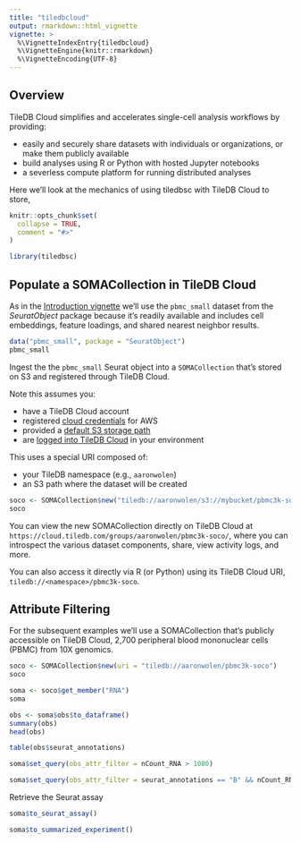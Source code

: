 ```yaml
---
title: "tiledbcloud"
output: rmarkdown::html_vignette
vignette: >
  %\VignetteIndexEntry{tiledbcloud}
  %\VignetteEngine{knitr::rmarkdown}
  %\VignetteEncoding{UTF-8}
---
```


## Overview

TileDB Cloud simplifies and accelerates single-cell analysis workflows by providing:

- easily and securely share datasets with individuals or organizations, or make them publicly available
- build analyses using R or Python with hosted Jupyter notebooks
- a severless compute platform for running distributed analyses

Here we'll look at the mechanics of using tiledbsc with TileDB Cloud to store,

```r
knitr::opts_chunk$set(
  collapse = TRUE,
  comment = "#>"
)
```

```r
library(tiledbsc)
```


## Populate a SOMACollection in TileDB Cloud

As in the [Introduction vignette][vignetteintro] we'll use the `pbmc_small` dataset from the *SeuratObject* package because it's readily available and includes cell embeddings, feature loadings, and shared nearest neighbor results.

```r
data("pbmc_small", package = "SeuratObject")
pbmc_small
```

Ingest the the `pbmc_small` Seurat object into a `SOMACollection` that's stored on S3 and registered through TileDB Cloud.

Note this assumes you:

- have a TileDB Cloud account
- registered [cloud credentials][cloudcreds] for AWS
- provided a [default S3 storage path][cloudpath]
- are [logged into TileDB Cloud][cloudrlogin] in your environment

This uses a special URI composed of:

- your TileDB namespace (e.g., `aaronwolen`)
- an S3 path where the dataset will be created



```r
soco <- SOMACollection$new("tiledb://aaronwolen/s3://mybucket/pbmc3k-soco")
soco
```

You can view the new SOMACollection directly on TileDB Cloud at `https://cloud.tiledb.com/groups/aaronwolen/pbmc3k-soco/`, where you can introspect the various dataset components, share, view activity logs, and more.

You can also access it directly via R (or Python) using its TileDB Cloud URI, `tiledb://<namespace>/pbmc3k-soco`.


## Attribute Filtering

For the subsequent examples we'll use a SOMACollection that's publicly accessible on TileDB Cloud, 2,700 peripheral blood mononuclear cells (PBMC) from 10X genomics.

```r
soco <- SOMACollection$new(uri = "tiledb://aaronwolen/pbmc3k-soco")
soco
```


```r
soma <- soco$get_member("RNA")
soma
```

```r
obs <- soma$obs$to_dataframe()
summary(obs)
head(obs)
```

```r
table(obs$seurat_annotations)
```

```r
soma$set_query(obs_attr_filter = nCount_RNA > 1000)
```

```r
soma$set_query(obs_attr_filter = seurat_annotations == "B" && nCount_RNA > 1000)
```

Retrieve the Seurat assay

```r
soma$to_seurat_assay()
```

```r
soma$to_summarized_experiment()
```

<!-- links -->
[tiledbcloud]: https://cloud.tiledb.com
[vignetteintro]: https://tiledb-inc.github.io/tiledbsc/articles/introduction.html
[cloudcreds]: https://cloud.tiledb.com/user-settings/credentials
[cloudpath]: https://cloud.tiledb.com/user-settings/storage-paths
[cloudrlogin]: https://tiledb-inc.github.io/TileDB-Cloud-R/articles/Login.html
